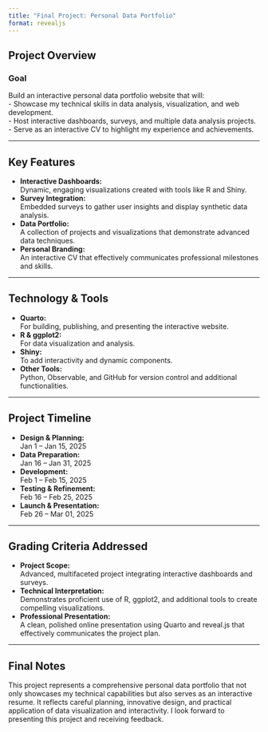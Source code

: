 ```yaml
---
title: "Final Project: Personal Data Portfolio"
format: revealjs
---
```


## Project Overview

### Goal
Build an interactive personal data portfolio website that will:  
- Showcase my technical skills in data analysis, visualization, and web development.  
- Host interactive dashboards, surveys, and multiple data analysis projects.  
- Serve as an interactive CV to highlight my experience and achievements.

---

## Key Features

- **Interactive Dashboards:**  
  Dynamic, engaging visualizations created with tools like R and Shiny.
- **Survey Integration:**  
  Embedded surveys to gather user insights and display synthetic data analysis.
- **Data Portfolio:**  
  A collection of projects and visualizations that demonstrate advanced data techniques.
- **Personal Branding:**  
  An interactive CV that effectively communicates professional milestones and skills.

---

## Technology & Tools

- **Quarto:**  
  For building, publishing, and presenting the interactive website.
- **R & ggplot2:**  
  For data visualization and analysis.
- **Shiny:**  
  To add interactivity and dynamic components.
- **Other Tools:**  
  Python, Observable, and GitHub for version control and additional functionalities.

---

## Project Timeline

- **Design & Planning:**  
  Jan 1 – Jan 15, 2025
- **Data Preparation:**  
  Jan 16 – Jan 31, 2025
- **Development:**  
  Feb 1 – Feb 15, 2025
- **Testing & Refinement:**  
  Feb 16 – Feb 25, 2025
- **Launch & Presentation:**  
  Feb 26 – Mar 01, 2025

---

## Grading Criteria Addressed

- **Project Scope:**  
  Advanced, multifaceted project integrating interactive dashboards and surveys.
- **Technical Interpretation:**  
  Demonstrates proficient use of R, ggplot2, and additional tools to create compelling visualizations.
- **Professional Presentation:**  
  A clean, polished online presentation using Quarto and reveal.js that effectively communicates the project plan.

---

## Final Notes

This project represents a comprehensive personal data portfolio that not only showcases my technical capabilities but also serves as an interactive resume. It reflects careful planning, innovative design, and practical application of data visualization and interactivity. I look forward to presenting this project and receiving feedback.